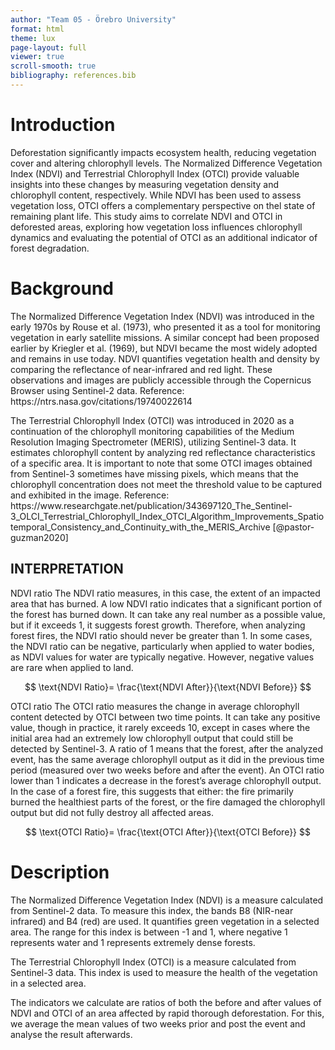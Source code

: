 ```yaml
---
author: "Team 05 - Örebro University"
format: html
theme: lux
page-layout: full
viewer: true
scroll-smooth: true
bibliography: references.bib
---
```


# Introduction

Deforestation significantly impacts ecosystem health, reducing vegetation cover and altering chlorophyll levels. The Normalized Difference Vegetation Index (NDVI) and Terrestrial Chlorophyll Index (OTCI) provide valuable insights into these changes by measuring vegetation density and chlorophyll content, respectively. While NDVI has been used to assess vegetation loss, OTCI offers a complementary perspective on thel state of remaining plant life. This study aims to correlate NDVI and OTCI in deforested areas, exploring how vegetation loss influences chlorophyll dynamics and evaluating the potential of OTCI as an additional indicator of forest degradation.

# Background

The Normalized Difference Vegetation Index (NDVI) was introduced in the early 1970s by Rouse et al. (1973), who presented it as a tool for monitoring vegetation in early satellite missions. A similar concept had been proposed earlier by Kriegler et al. (1969), but NDVI became the most widely adopted and remains in use today. NDVI quantifies vegetation health and density by comparing the reflectance of near-infrared and red light. These observations and images are publicly accessible through the Copernicus Browser using Sentinel-2 data. Reference: https://ntrs.nasa.gov/citations/19740022614

The Terrestrial Chlorophyll Index (OTCI) was introduced in 2020 as a continuation of the chlorophyll monitoring capabilities of the Medium Resolution Imaging Spectrometer (MERIS), utilizing Sentinel-3 data. It estimates chlorophyll content by analyzing red reflectance characteristics of a specific area. It is important to note that some OTCI images obtained from Sentinel-3 sometimes have missing pixels, which means that the chlorophyll concentration does not meet the threshold value to be captured and exhibited in the image. Reference: https://www.researchgate.net/publication/343697120_The_Sentinel-3_OLCI_Terrestrial_Chlorophyll_Index_OTCI_Algorithm_Improvements_Spatiotemporal_Consistency_and_Continuity_with_the_MERIS_Archive [@pastor-guzman2020]

## INTERPRETATION

NDVI ratio The NDVI ratio measures, in this case, the extent of an impacted area that has burned. A low NDVI ratio indicates that a significant portion of the forest has burned down. It can take any real number as a possible value, but if it exceeds 1, it suggests forest growth. Therefore, when analyzing forest fires, the NDVI ratio should never be greater than 1. In some cases, the NDVI ratio can be negative, particularly when applied to water bodies, as NDVI values for water are typically negative. However, negative values are rare when applied to land.

$$
\text{NDVI Ratio}= \frac{\text{NDVI After}}{\text{NDVI Before}}
$$

OTCI ratio The OTCI ratio measures the change in average chlorophyll content detected by OTCI between two time points. It can take any positive value, though in practice, it rarely exceeds 10, except in cases where the initial area had an extremely low chlorophyll output that could still be detected by Sentinel-3. A ratio of 1 means that the forest, after the analyzed event, has the same average chlorophyll output as it did in the previous time period (measured over two weeks before and after the event). An OTCI ratio lower than 1 indicates a decrease in the forest’s average chlorophyll output. In the case of a forest fire, this suggests that either: the fire primarily burned the healthiest parts of the forest, or the fire damaged the chlorophyll output but did not fully destroy all affected areas.

$$
\text{OTCI Ratio}= \frac{\text{OTCI After}}{\text{OTCI Before}}
$$

# Description

The Normalized Difference Vegetation Index (NDVI) is a measure calculated from Sentinel-2 data. To measure this index, the bands B8 (NIR-near infrared) and B4 (red) are used. It quantifies green vegetation in a selected area. The range for this index is between -1 and 1, where negative 1 represents water and 1 represents extremely dense forests.

The Terrestrial Chlorophyll Index (OTCI) is a measure calculated from Sentinel-3 data. This index is used to measure the health of the vegetation in a selected area.

The indicators we calculate are ratios of both the before and after values of NDVI and OTCI of an area affected by rapid thorough deforestation. For this, we average the mean values of two weeks prior and post the event and analyse the result afterwards.
